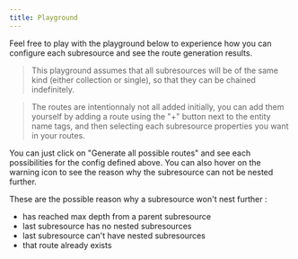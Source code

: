 ```yaml
---
title: Playground
---
```



Feel free to play with the playground below to experience how you can configure each subresource and see the route
generation results.

<Flex direction="column">

> This playground assumes that all subresources will be of the same kind (either collection or single), so that they can
> be chained indefinitely.

> The routes are intentionnaly not all added initially, you can add them yourself by adding a route using the "+" button
> next to the entity name tags, and then selecting each subresource properties you want in your routes.

</Flex>
<Info>
    You can just click on "Generate all possible routes" and see each possibilities for the config defined above. You
    can also hover on the warning icon to see the reason why the subresource can not be nested further.
</Info>

These are the possible reason why a subresource won't nest further :

-   has reached max depth from a parent subresource
-   last subresource has no nested subresources
-   last subresource can't have nested subresources
-   that route already exists

<SubresourcePlayground />
